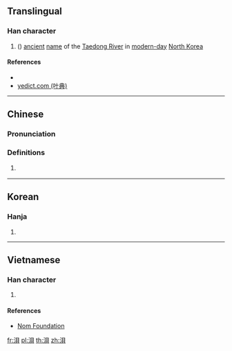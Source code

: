 {{character info/new}}
==Translingual==

===Han character===
{{Han char|rn=85|rad=水|as=07|sn=10|four=36180|canj=EBUC|ids=⿰氵貝}}

# {{lb|zh|archaic}} ({{zh-only|浿水}}) [[ancient]] [[name]] of the [[w:Taedong River|Taedong River]] in [[modern-day]] [[North Korea]]

====References====
* {{Han ref|kx=0625.240|dkj=17513|dj=1027.090|hdz=31623.040|uh=6D7F|ud=28031|bh=D253|bd=53843}}
* [http://yedict.com/htm/6D/6D7F.htm yedict.com (叶典)]

----

==Chinese==
{{zh-forms}}

===Pronunciation===
{{zh-pron
|m=pèi
|c=bui3
|mc=y
|oc=y
|ma=
|cat=pn
}}

===Definitions===
{{zh-hanzi}}

# {{lb|zh|archaic}} {{zh-only|浿水}}

----

==Korean==

===Hanja===
{{ko-hanja|hangeul=패|eumhun=|rv=pae|mr=p'ae|y=phay}}

# {{defn|lang=ko|sort=水07}}

----

==Vietnamese==

===Han character===
{{vi-readings|rs=水07| hanviet = phối}}

# {{defn|lang=vi|sort=水07}}

====References====
*[http://nomfoundation.org/common/nom_details.php?codepoint=6d7f Nom Foundation]

[[fr:浿]]
[[pl:浿]]
[[th:浿]]
[[zh:浿]]
